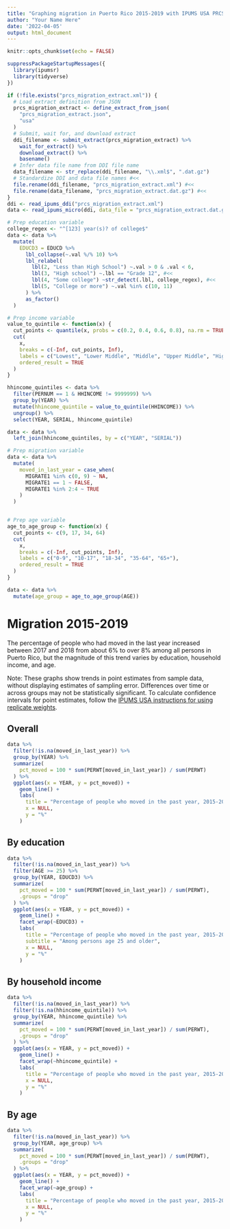 ```yaml
---
title: "Graphing migration in Puerto Rico 2015-2019 with IPUMS USA PRCS data"
author: "Your Name Here"
date: '2022-04-05'
output: html_document
---
```


```r
knitr::opts_chunk$set(echo = FALSE)
```

```r
suppressPackageStartupMessages({
  library(ipumsr)
  library(tidyverse)
})
```

```r
if (!file.exists("prcs_migration_extract.xml")) {
  # Load extract definition from JSON
  prcs_migration_extract <- define_extract_from_json(
    "prcs_migration_extract.json",
    "usa"
  )
  # Submit, wait for, and download extract
  ddi_filename <- submit_extract(prcs_migration_extract) %>% 
    wait_for_extract() %>% 
    download_extract() %>% 
    basename()
  # Infer data file name from DDI file name
  data_filename <- str_replace(ddi_filename, "\\.xml$", ".dat.gz")
  # Standardize DDI and data file names #<<
  file.rename(ddi_filename, "prcs_migration_extract.xml") #<<
  file.rename(data_filename, "prcs_migration_extract.dat.gz") #<<
}
ddi <- read_ipums_ddi("prcs_migration_extract.xml")
data <- read_ipums_micro(ddi, data_file = "prcs_migration_extract.dat.gz")
```

```r
# Prep education variable
college_regex <- "^[123] year(s)? of college$"
data <- data %>% 
  mutate(
    EDUCD3 = EDUCD %>%
      lbl_collapse(~.val %/% 10) %>% 
      lbl_relabel(
        lbl(2, "Less than High School") ~.val > 0 & .val < 6,
        lbl(3, "High school") ~.lbl == "Grade 12", #<<
        lbl(4, "Some college") ~str_detect(.lbl, college_regex), #<<
        lbl(5, "College or more") ~.val %in% c(10, 11)
      ) %>%
      as_factor()
  )

# Prep income variable
value_to_quintile <- function(x) {
  cut_points <- quantile(x, probs = c(0.2, 0.4, 0.6, 0.8), na.rm = TRUE)
  cut(
    x, 
    breaks = c(-Inf, cut_points, Inf), 
    labels = c("Lowest", "Lower Middle", "Middle", "Upper Middle", "Highest"),
    ordered_result = TRUE
  )
}

hhincome_quintiles <- data %>% 
  filter(PERNUM == 1 & HHINCOME != 9999999) %>% 
  group_by(YEAR) %>% 
  mutate(hhincome_quintile = value_to_quintile(HHINCOME)) %>% 
  ungroup() %>% 
  select(YEAR, SERIAL, hhincome_quintile)

data <- data %>% 
  left_join(hhincome_quintiles, by = c("YEAR", "SERIAL"))

# Prep migration variable
data <- data %>% 
  mutate(
    moved_in_last_year = case_when(
      MIGRATE1 %in% c(0, 9) ~ NA, 
      MIGRATE1 == 1 ~ FALSE, 
      MIGRATE1 %in% 2:4 ~ TRUE
    )
  )


# Prep age variable
age_to_age_group <- function(x) {
  cut_points <- c(9, 17, 34, 64)
  cut(
    x,
    breaks = c(-Inf, cut_points, Inf),
    labels = c("0-9", "10-17", "18-34", "35-64", "65+"),
    ordered_result = TRUE
  )
}

data <- data %>% 
  mutate(age_group = age_to_age_group(AGE))
```

# Migration 2015-2019 {.tabset}

The percentage of people who had moved in the last year increased between 2017 
and 2018 from about 6% to over 8% among all persons in Puerto Rico, but the 
magnitude of this trend varies by education, household income, and age.

Note: These graphs show trends in point estimates from sample data, without 
displaying estimates of sampling error. Differences over time or across groups 
may not be statistically significant. To calculate confidence intervals for 
point estimates, follow the 
[IPUMS USA instructions for using replicate weights](https://usa.ipums.org/usa/repwt.shtml).

## Overall

```r
data %>% 
  filter(!is.na(moved_in_last_year)) %>% 
  group_by(YEAR) %>% 
  summarize(
    pct_moved = 100 * sum(PERWT[moved_in_last_year]) / sum(PERWT)
  ) %>% 
  ggplot(aes(x = YEAR, y = pct_moved)) +
    geom_line() +
    labs(
      title = "Percentage of people who moved in the past year, 2015-2019",
      x = NULL,
      y = "%"
    )
```

## By education

```r
data %>% 
  filter(!is.na(moved_in_last_year)) %>% 
  filter(AGE >= 25) %>%
  group_by(YEAR, EDUCD3) %>% 
  summarize(
    pct_moved = 100 * sum(PERWT[moved_in_last_year]) / sum(PERWT),
    .groups = "drop"
  ) %>% 
  ggplot(aes(x = YEAR, y = pct_moved)) +
    geom_line() +
    facet_wrap(~EDUCD3) +
    labs(
      title = "Percentage of people who moved in the past year, 2015-2019",
      subtitle = "Among persons age 25 and older",
      x = NULL,
      y = "%"
    )
```

## By household income

```r
data %>% 
  filter(!is.na(moved_in_last_year)) %>% 
  filter(!is.na(hhincome_quintile)) %>% 
  group_by(YEAR, hhincome_quintile) %>% 
  summarize(
    pct_moved = 100 * sum(PERWT[moved_in_last_year]) / sum(PERWT),
    .groups = "drop"
  ) %>% 
  ggplot(aes(x = YEAR, y = pct_moved)) +
    geom_line() +
    facet_wrap(~hhincome_quintile) +
    labs(
      title = "Percentage of people who moved in the past year, 2015-2019",
      x = NULL,
      y = "%"
    )
```


## By age

```r
data %>% 
  filter(!is.na(moved_in_last_year)) %>% 
  group_by(YEAR, age_group) %>% 
  summarize(
    pct_moved = 100 * sum(PERWT[moved_in_last_year]) / sum(PERWT),
    .groups = "drop"
  ) %>% 
  ggplot(aes(x = YEAR, y = pct_moved)) +
    geom_line() +
    facet_wrap(~age_group) +
    labs(
      title = "Percentage of people who moved in the past year, 2015-2019",
      x = NULL,
      y = "%"
    )
```
